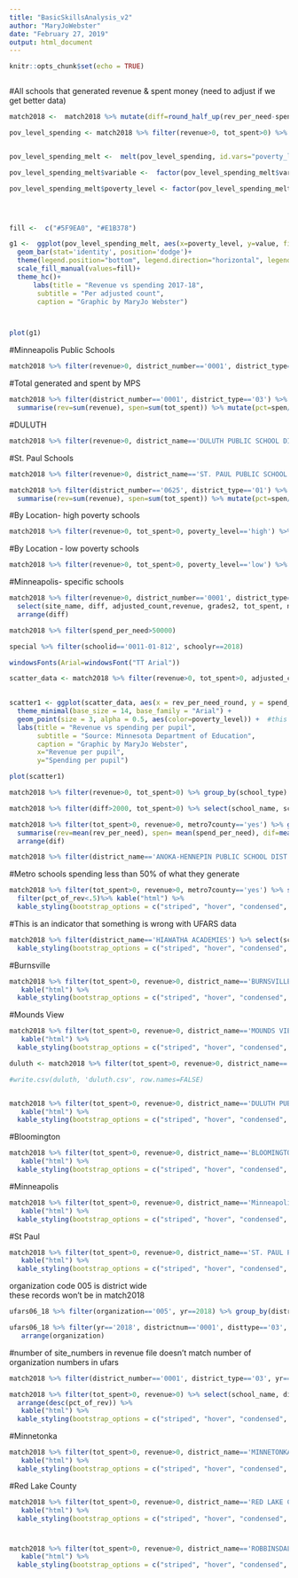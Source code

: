 ```yaml
---
title: "BasicSkillsAnalysis_v2"
author: "MaryJoWebster"
date: "February 27, 2019"
output: html_document
---
```


```r
knitr::opts_chunk$set(echo = TRUE)
```

```r


```

#All schools that generated revenue & spent money
(need to adjust if we get better data)
```r
match2018 <-  match2018 %>% mutate(diff=round_half_up(rev_per_need-spend_per_need))

pov_level_spending <- match2018 %>% filter(revenue>0, tot_spent>0) %>% group_by(poverty_level) %>% summarise(avgrev= mean(rev_per_need),avgspend = mean(spend_per_need))


pov_level_spending_melt <-  melt(pov_level_spending, id.vars="poverty_level")

pov_level_spending_melt$variable <-  factor(pov_level_spending_melt$variable, levels=c("avgrev", "avgspend"), labels=c("Revenue", "Spending"))

pov_level_spending_melt$poverty_level <- factor(pov_level_spending_melt$poverty_level, levels=c("very low", "low", "medium", "high", "very high"))




fill <-  c("#5F9EA0", "#E1B378")

g1 <-  ggplot(pov_level_spending_melt, aes(x=poverty_level, y=value, fill=variable)) + 
  geom_bar(stat='identity', position='dodge')+
  theme(legend.position="bottom", legend.direction="horizontal", legend.title=element_blank())+
  scale_fill_manual(values=fill)+
  theme_hc()+
      labs(title = "Revenue vs spending 2017-18", 
       subtitle = "Per adjusted count",
       caption = "Graphic by MaryJo Webster")



plot(g1)
```

#Minneapolis Public Schools
```r
match2018 %>% filter(revenue>0, district_number=='0001', district_type=='03') %>% group_by(poverty_level) %>% summarise(avgrev= mean(rev_per_need),avgspend = mean(spend_per_need), numschools=n())%>% mutate(pct=avgspend/avgrev)
```
#Total generated and spent by MPS
```r
match2018 %>% filter(district_number=='0001', district_type=='03') %>% 
  summarise(rev=sum(revenue), spen=sum(tot_spent)) %>% mutate(pct=spen/rev)
```

#DULUTH
```r
match2018 %>% filter(revenue>0, district_name=='DULUTH PUBLIC SCHOOL DISTRICT') %>% group_by(poverty_level) %>% summarise(avgrev= round_half_up(mean(rev_per_need)),avgspend = round_half_up(mean(spend_per_need)), numschools=n()) %>% mutate(pct=avgspend/avgrev)
```



#St. Paul Schools
```r
match2018 %>% filter(revenue>0, district_name=='ST. PAUL PUBLIC SCHOOL DISTRICT') %>% group_by(poverty_level) %>% summarise(avgrev= round_half_up(mean(rev_per_need)),avgspend = round_half_up(mean(spend_per_need)), numschools=n()) %>% mutate(pct=avgspend/avgrev)
```


```r
match2018 %>% filter(district_number=='0625', district_type=='01') %>% 
  summarise(rev=sum(revenue), spen=sum(tot_spent)) %>% mutate(pct=spen/rev)
```


#By Location- high poverty schools
```r
match2018 %>% filter(revenue>0, tot_spent>0, poverty_level=='high') %>% group_by(location) %>% summarise(avgrev= mean(rev_per_need),avgspend = mean(spend_per_need), numschools=n())
```

#By Location - low poverty schools
```r
match2018 %>% filter(revenue>0, tot_spent>0, poverty_level=='low') %>% group_by(location) %>% summarise(avgrev= round_half_up(mean(rev_per_need)),avgspend = round_half_up(mean(spend_per_need)), numschools=n())
```

#Minneapolis- specific schools
```r
match2018 %>% filter(revenue>0, district_number=='0001', district_type=='03') %>% 
  select(site_name, diff, adjusted_count,revenue, grades2, tot_spent, need_level, number_in_need, rev_per_need, spend_per_need ) %>%
  arrange(diff)
```


```r
match2018 %>% filter(spend_per_need>50000)

special %>% filter(schoolid=='0011-01-812', schoolyr==2018)
```


```r
windowsFonts(Arial=windowsFont("TT Arial")) 

scatter_data <- match2018 %>% filter(revenue>0, tot_spent>0, adjusted_count>0,schoolid!='0011-01-812', schoolid!='2906-01-010') %>% select(schoolid,poverty_level, rev_per_need, spend_per_need) %>% mutate(rev_per_need_round= round_half_up(rev_per_need), spend_per_need_round=round_half_up(spend_per_need))
                                                                                            

scatter1 <- ggplot(scatter_data, aes(x = rev_per_need_round, y = spend_per_need_round)) +
  theme_minimal(base_size = 14, base_family = "Arial") + 
  geom_point(size = 3, alpha = 0.5, aes(color=poverty_level)) +  #this is what makes it a scatterplot
  labs(title = "Revenue vs spending per pupil", 
       subtitle = "Source: Minnesota Department of Education",
       caption = "Graphic by MaryJo Webster",
       x="Revenue per pupil",
       y="Spending per pupil")

plot(scatter1)
```


```r


match2018 %>% filter(revenue>0, tot_spent>0) %>% group_by(school_type) %>% summarise(avgrev= round_half_up(mean(rev_per_need)),avgspend = round_half_up(mean(spend_per_need)), numschools=n(), avgdiff = mean(diff)) %>% arrange(desc(avgspend))
```

```r
match2018 %>% filter(diff>2000, tot_spent>0) %>% select(school_name, school_type, revenue, tot_spent, poverty_level, rev_per_need, spend_per_need, diff) %>% arrange(diff)
```
```r
match2018 %>% filter(tot_spent>0, revenue>0, metro7county=='yes') %>% group_by(district_name) %>%
  summarise(rev=mean(rev_per_need), spen= mean(spend_per_need), dif=mean(diff)) %>% 
  arrange(dif)
```
```r
match2018 %>% filter(district_name=='ANOKA-HENNEPIN PUBLIC SCHOOL DIST.', tot_spent>0) %>% select(school_name, school_type, revenue, tot_spent, poverty_level, rev_per_need, spend_per_need, diff) %>% arrange(diff)
```

#Metro schools spending less than 50% of what they generate
```r
match2018 %>% filter(tot_spent>0, revenue>0, metro7county=='yes') %>% select(school_name, district_name, rev_per_need, spend_per_need, revenue, tot_spent) %>% mutate(pct_of_rev = round(as.double(tot_spent/revenue),2)) %>% arrange(pct_of_rev) %>% 
  filter(pct_of_rev<.5)%>% kable("html") %>%
  kable_styling(bootstrap_options = c("striped", "hover", "condensed", "responsive"), full_width = F, position="left")
```

#This is an indicator that something is wrong with UFARS data
```r
match2018 %>% filter(district_name=='HIAWATHA ACADEMIES') %>% select(school_name, district_name, rev_per_need, spend_per_need, revenue, tot_spent) %>% mutate(pct_of_rev = round(as.double(tot_spent/revenue),2)) %>% arrange(pct_of_rev)  %>% kable("html") %>%
  kable_styling(bootstrap_options = c("striped", "hover", "condensed", "responsive"), full_width = F, position="left")
```
#Burnsville
```r
match2018 %>% filter(tot_spent>0, revenue>0, district_name=='BURNSVILLE PUBLIC SCHOOL DISTRICT') %>% select(school_name, poverty_level, rev_per_need, spend_per_need, revenue, tot_spent) %>% mutate(pct_of_rev = round(as.double(tot_spent/revenue),2)) %>% arrange(pct_of_rev) %>% 
   kable("html") %>%
  kable_styling(bootstrap_options = c("striped", "hover", "condensed", "responsive"), full_width = F, position="left")
```

#Mounds View
```r
match2018 %>% filter(tot_spent>0, revenue>0, district_name=='MOUNDS VIEW PUBLIC SCHOOL DISTRICT') %>% select(school_name, poverty_level, rev_per_need, spend_per_need, revenue, tot_spent) %>% mutate(pct_of_rev = round(as.double(tot_spent/revenue),2)) %>% arrange(pct_of_rev) %>% 
   kable("html") %>%
  kable_styling(bootstrap_options = c("striped", "hover", "condensed", "responsive"), full_width = F, position="left")
```


```r
duluth <- match2018 %>% filter(tot_spent>0, revenue>0, district_name=='DULUTH PUBLIC SCHOOL DISTRICT') %>% select(school_name, poverty_level, rev_per_need, spend_per_need, revenue, tot_spent) %>% mutate(pct_of_rev = round(as.double(tot_spent/revenue),2)) %>% arrange(pct_of_rev) 

#write.csv(duluth, 'duluth.csv', row.names=FALSE)


match2018 %>% filter(tot_spent>0, revenue>0, district_name=='DULUTH PUBLIC SCHOOL DISTRICT') %>% select(school_name, poverty_level, rev_per_need, spend_per_need, revenue, tot_spent) %>% mutate(pct_of_rev = round(as.double(tot_spent/revenue),2)) %>% arrange(pct_of_rev) %>% 
   kable("html") %>%
  kable_styling(bootstrap_options = c("striped", "hover", "condensed", "responsive"), full_width = F, position="left")
```

#Bloomington
```r
match2018 %>% filter(tot_spent>0, revenue>0, district_name=='BLOOMINGTON PUBLIC SCHOOL DISTRICT') %>% select(school_name, poverty_level, rev_per_need, spend_per_need, revenue, tot_spent) %>% mutate(pct_of_rev = round(as.double(tot_spent/revenue),2)) %>% arrange(pct_of_rev) %>% 
   kable("html") %>%
  kable_styling(bootstrap_options = c("striped", "hover", "condensed", "responsive"), full_width = F, position="left")
```

#Minneapolis
```r
match2018 %>% filter(tot_spent>0, revenue>0, district_name=='Minneapolis Public School District') %>% select(school_name, poverty_level, rev_per_need, spend_per_need, revenue, tot_spent) %>% mutate(pct_of_rev = round(as.double(tot_spent/revenue),2)) %>% arrange(pct_of_rev) %>% 
   kable("html") %>%
  kable_styling(bootstrap_options = c("striped", "hover", "condensed", "responsive"), full_width = F, position="left")
```

#St Paul
```r
match2018 %>% filter(tot_spent>0, revenue>0, district_name=='ST. PAUL PUBLIC SCHOOL DISTRICT') %>% select(school_name, poverty_level, rev_per_need, spend_per_need, revenue, tot_spent) %>% mutate(pct_of_rev = round(as.double(tot_spent/revenue),2)) %>% arrange(pct_of_rev) %>% 
   kable("html") %>%
  kable_styling(bootstrap_options = c("striped", "hover", "condensed", "responsive"), full_width = F, position="left")
```

organization code 005 is district wide
<br>
these records won't be in match2018
```r
ufars06_18 %>% filter(organization=='005', yr==2018) %>% group_by(districtnum, disttype) %>% summarise(spend_total=round(sum(tot_amt),0))
```


```r
ufars06_18 %>% filter(yr=='2018', districtnum=='0001', disttype=='03', organization!='033') %>% group_by(organization) %>% summarise(spend_total=round(sum(tot_amt),0)) %>%
   arrange(organization)
```

#number of site_numbers in revenue file 
doesn't match number of organization numbers in ufars
```r
match2018 %>% filter(district_number=='0001', district_type=='03', yr==2018) %>% group_by(site_number) %>% summarise(rev=sum(revenue), count=n()) %>% arrange(site_number)
```



```r
match2018 %>% filter(tot_spent>0, revenue>0) %>% select(school_name, district_name, poverty_level,  revenue, tot_spent) %>% mutate(pct_of_rev = round(as.double(tot_spent/revenue),2)) %>% filter(pct_of_rev>1.5) %>% 
  arrange(desc(pct_of_rev)) %>% 
   kable("html") %>%
  kable_styling(bootstrap_options = c("striped", "hover", "condensed", "responsive"), full_width = F, position="left")
```
#Minnetonka
```r
match2018 %>% filter(tot_spent>0, revenue>0, district_name=='MINNETONKA PUBLIC SCHOOL DISTRICT') %>% select(school_name, poverty_level, rev_per_need, spend_per_need, revenue, tot_spent) %>% mutate(pct_of_rev = round(as.double(tot_spent/revenue),2)) %>% arrange(pct_of_rev) %>% 
   kable("html") %>%
  kable_styling(bootstrap_options = c("striped", "hover", "condensed", "responsive"), full_width = F, position="left")
```

#Red Lake County
```r
match2018 %>% filter(tot_spent>0, revenue>0, district_name=='RED LAKE COUNTY CENTRAL PUBLIC SCH') %>% select(school_name, poverty_level, rev_per_need, spend_per_need, revenue, tot_spent) %>% mutate(pct_of_rev = round(as.double(tot_spent/revenue),2)) %>% arrange(pct_of_rev) %>% 
   kable("html") %>%
  kable_styling(bootstrap_options = c("striped", "hover", "condensed", "responsive"), full_width = F, position="left")
```

#
```r
match2018 %>% filter(tot_spent>0, revenue>0, district_name=='ROBBINSDALE PUBLIC SCHOOL DISTRICT') %>% select(school_name, poverty_level, rev_per_need, spend_per_need, revenue, tot_spent) %>% mutate(pct_of_rev = round(as.double(tot_spent/revenue),2)) %>% arrange(pct_of_rev) %>% 
   kable("html") %>%
  kable_styling(bootstrap_options = c("striped", "hover", "condensed", "responsive"), full_width = F, position="left")
```

